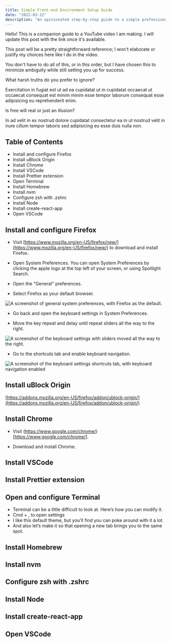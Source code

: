 ```yaml
---
title: Simple Front-end Environment Setup Guide
date: "2022-03-22"
description: "An opinionated step-by-step guide to a simple professional-grade front-end development environment for MacOS."
---
```


Hello! This is a companion guide to a YouTube video I am making. I will update this post with the link once it's available.

This post will be a pretty straightforward reference; I won't elaborate or justify my choices here like I do in the video.

You don't have to do all of this, or in this order, but I have chosen this to minimize ambiguity while still setting you up for success.

<Accordion allowMultipleExpanded allowZeroExpanded>
  <AccordionItem>
    <AccordionItemHeading>
      <AccordionItemButton>
        What harsh truths do you prefer to ignore?
      </AccordionItemButton>
    </AccordionItemHeading>
    <AccordionItemPanel>
      <p>
        Exercitation in fugiat est ut ad ea cupidatat ut in cupidatat occaecat
        ut occaecat consequat est minim minim esse tempor laborum consequat esse
        adipisicing eu reprehenderit enim.
      </p>
    </AccordionItemPanel>
  </AccordionItem>
  <AccordionItem>
    <AccordionItemHeading>
      <AccordionItemButton>
        Is free will real or just an illusion?
      </AccordionItemButton>
    </AccordionItemHeading>
    <AccordionItemPanel>
      <p>
        In ad velit in ex nostrud dolore cupidatat consectetur ea in ut nostrud
        velit in irure cillum tempor laboris sed adipisicing eu esse duis nulla
        non.
      </p>
    </AccordionItemPanel>
  </AccordionItem>
</Accordion>

## Table of Contents

- Install and configure Firefox
- Install uBlock Origin
- Install Chrome
- Install VSCode
- Install Prettier extension
- Open Terminal
- Install Homebrew
- Install nvm
- Configure zsh with .zshrc
- Install Node
- Install create-react-app
- Open VSCode

## Install and configure Firefox

- Visit [https://www.mozilla.org/en-US/firefox/new/](https://www.mozilla.org/en-US/firefox/new/) to download and install Firefox.

- Open System Preferences. You can open System Preferences by clicking the apple logo at the top left of your screen, or using Spotlight Search.

- Open the "General" preferences.

- Select Firefox as your default browser.

![A screenshot of general system preferences, with Firefox as the default.](./default_browser.png)

- Go back and open the keyboard settings in System Preferences.

- Move the key repeat and delay until repeat sliders all the way to the right.

![A screenshot of the keyboard settings with sliders moved all the way to the right.](./key_repeat.png)

- Go to the shortcuts tab and enable keyboard navigation.

![A screenshot of the keyboard settings shortcuts tab, with keyboard navigation enabled](./keyboard_navigation.png)

## Install uBlock Origin

[https://addons.mozilla.org/en-US/firefox/addon/ublock-origin/](https://addons.mozilla.org/en-US/firefox/addon/ublock-origin/)

## Install Chrome

- Visit (https://www.google.com/chrome/)[https://www.google.com/chrome/].

- Download and install Chrome.

## Install VSCode

## Install Prettier extension

## Open and configure Terminal

- Terminal can be a little difficult to look at. Here’s how you can modify it.
- Cmd + , to open settings
- I like this default theme, but you’ll find you can poke around with it a lot.
- And also let’s make it so that opening a new tab brings you to the same spot.

## Install Homebrew

## Install nvm

## Configure zsh with .zshrc

## Install Node

## Install create-react-app

## Open VSCode
